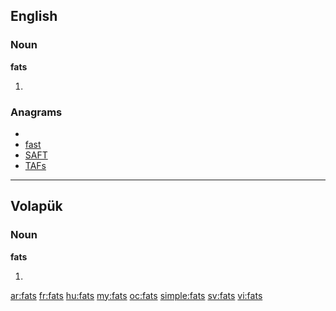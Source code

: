 ==English==

===Noun===
'''fats'''

# {{plural of|[[fat]]}}

===Anagrams===
* {{alphagram|afst}}
* [[fast#English|fast]]
* [[SAFT#English|SAFT]]
* [[TAFs#English|TAFs]]

----

==Volapük==

===Noun===
'''fats'''

# {{plural of|fat|lang=vo}}

[[ar:fats]]
[[fr:fats]]
[[hu:fats]]
[[my:fats]]
[[oc:fats]]
[[simple:fats]]
[[sv:fats]]
[[vi:fats]]